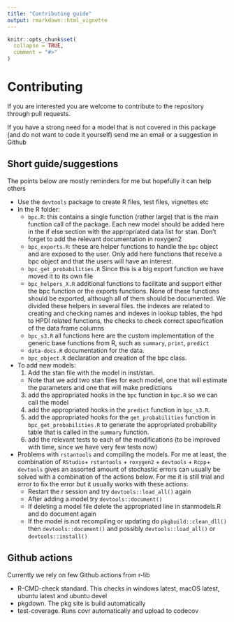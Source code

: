 ```yaml
---
title: "Contributing guide"
output: rmarkdown::html_vignette
---
```


```r
knitr::opts_chunk$set(
  collapse = TRUE,
  comment = "#>"
)
```

# Contributing

If you are interested you are welcome to contribute to the repository through pull requests.

If you have a strong need for a model that is not covered in this package (and do not want to code it yourself) send me an email or a suggestion in Github

## Short guide/suggestions

The points below are mostly reminders for me but hopefully it can help others

* Use the `devtools` package to create R files, test files, vignettes etc
* In the R folder:
  - `bpc.R`: this contains a single function (rather large) that is the main function call of the package. Each new model should be added here in the if else section with the appropriated data list for stan. Don't forget to add the relevant documentation in roxygen2
  - `bpc_exports.R`: these are helper functions to handle the `bpc` object and are exposed to the user. Only add here functions that receive a bpc object and that the users will have an interest. 
  - `bpc_get_probabilities.R` Since this is a big export function we have moved it to its own file
  - `bpc_helpers_X.R` additional functions to facilitate and support either the bpc function or the exports functions. None of these functions should be exported, although all of them should be documented. We divided these helpers in several files. the indexes are related to creating and checking names and indexes in lookup tables, the hpd to HPDI related functions, the checks to check correct specification of the data frame columns
  - `bpc_s3.R` all functions here are the custom implementation of the generic base functions from R, such as `summary`, `print`, `predict`
  - `data-docs.R` documentation for the data.
  - `bpc_object.R` declaration and creation of the bpc class.
* To add new models:
  1. Add the stan file with the model in inst/stan.
    - Note that we add two stan files for each model, one that will estimate the parameters and one that will make predictions
  3. add the appropriated hooks in the `bpc` function in `bpc.R` so we can call the model
  4. add the appropriated hooks in the `predict` function in `bpc_s3.R`.
  5. add the appropriated hooks for the `get_probabilities` function in `bpc_get_probabilities.R`  to generate the appropriated probability table that is called in the `summary` function.
  6. add the relevant tests to each of the modifications (to be improved with time, since we have very few tests now)
* Problems with `rstantools` and compiling the models. For me at least, the combination of `RStudio`+ `rstantools` + `roxygen2` + `devtools` + `Rcpp`+ `devtools` gives an assorted amount of stochastic errors can usually be solved with a combination of the actions below. For me it is still trial and error to fix the error but it usually works with these actions:
  - Restart the r session and try `devtools::load_all()` again
  - After adding a model try `devtools::document()`
  - If deleting a model file delete the appropriated line in stanmodels.R and do document again
  - If the model is not recompiling or updating do `pkgbuild::clean_dll()` then `devtools::document()` and possibly `devtools::load_all()` or `devtools::install()`

## Github actions

Currently we rely on few Github actions from r-lib

* R-CMD-check standard. This checks in windows latest, macOS latest, ubuntu latest and ubuntu devel
* pkgdown. The pkg site is build automatically
* test-coverage. Runs covr automatically and upload to codecov
